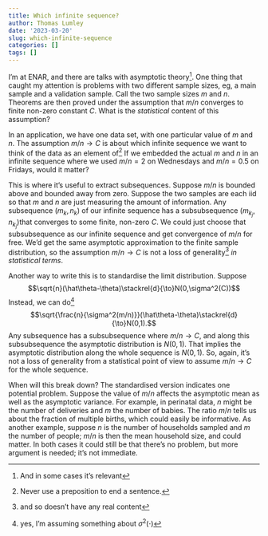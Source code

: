 ```yaml
---
title: Which infinite sequence?
author: Thomas Lumley
date: '2023-03-20'
slug: which-infinite-sequence
categories: []
tags: []
---
```


I'm at ENAR, and there are talks with asymptotic theory^[And in some cases it's relevant]. One thing that caught my attention is problems with two different sample sizes, eg, a main sample and a validation sample. Call the two sample sizes $m$ and $n$.  Theorems are then proved under the assumption that $m/n$ converges to finite non-zero constant $C$.  What is the *statistical* content of this assumption?

In an application, we have one data set, with one particular value of $m$ and $n$. The assumption $m/n\to C$ is about which infinite sequence we want to think of the data as an element of^[Never use a preposition to end a sentence.] If we embedded the actual $m$ and $n$ in an infinite sequence where we used $m/n=2$ on Wednesdays and $m/n=0.5$ on Fridays, would it matter?

This is where it's useful to extract subsequences.  Suppose $m/n$ is bounded above and bounded away from zero. Suppose the two samples are each iid so that $m$ and $n$ are just measuring the amount of information.  Any subsequence $(m_k,n_k)$ of our infinite sequence has a subsubsequence $(m_{k_j},n_{k_j})$that converges to some finite, non-zero $C$. We could just choose that subsubsequence as our infinite sequence and get convergence of $m/n$ for free. We'd get the same asymptotic approximation to the finite sample distribution, so the assumption $m/n\to C$ is not a loss of generality^[and so doesn't have any real content] *in statistical terms*. 

Another way to write this is to standardise the limit distribution. Suppose
$$\sqrt{n}(\hat\theta-\theta)\stackrel{d}{\to}N(0,\sigma^2(C))$$
Instead, we can do^[yes, I'm assuming something about $\sigma^2(\cdot)$]
$$\sqrt{\frac{n}{\sigma^2(m/n)}}(\hat\theta-\theta)\stackrel{d}{\to}N(0,1).$$
Any subsequence has a subsubsequence where $m/n\to C$, and along this subsubsequence the asymptotic distribution is $N(0,1)$. That implies the asymptotic distribution along the whole sequence is $N(0,1)$. So, again, it's not a loss of generality from a statistical point of view to assume $m/n\to C$ for the whole sequence.

When will this break down? The standardised version indicates one potential problem. Suppose the value of $m/n$ affects the asymptotic mean as well as the asymptotic variance. For example, in perinatal data, $n$ might be the number of deliveries and $m$ the number of babies. The ratio $m/n$ tells us about the fraction of multiple births, which could easily be informative.  As another example, suppose $n$ is the number of households sampled and $m$ the number of people; $m/n$ is then the mean household size, and could matter.  In both cases it could still be that there's no problem, but more argument is needed; it's not immediate. 


